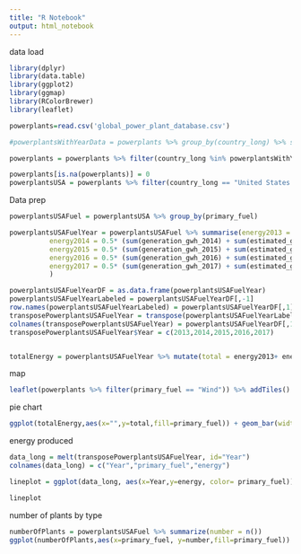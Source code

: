 ```yaml
---
title: "R Notebook"
output: html_notebook
---
```

data load
```r
library(dplyr)
library(data.table)
library(ggplot2)
library(ggmap)
library(RColorBrewer)
library(leaflet)

powerplants=read.csv('global_power_plant_database.csv')

#powerplantsWithYearData = powerplants %>% group_by(country_long) %>% summarise(proportionWithData = 1 - mean(is.na(commissioning_year))) %>% filter(proportionWithData > .8)

powerplants = powerplants %>% filter(country_long %in% powerplantsWithYearData$country_long)

powerplants[is.na(powerplants)] = 0
powerplantsUSA = powerplants %>% filter(country_long == "United States of America")
```
Data prep
```r
powerplantsUSAFuel = powerplantsUSA %>% group_by(primary_fuel) 

powerplantsUSAFuelYear = powerplantsUSAFuel %>% summarise(energy2013 = 0.5* (sum(generation_gwh_2013) + sum(estimated_generation_gwh_2013)),
          energy2014 = 0.5* (sum(generation_gwh_2014) + sum(estimated_generation_gwh_2014)),
          energy2015 = 0.5* (sum(generation_gwh_2015) + sum(estimated_generation_gwh_2015)),
          energy2016 = 0.5* (sum(generation_gwh_2016) + sum(estimated_generation_gwh_2016)),
          energy2017 = 0.5* (sum(generation_gwh_2017) + sum(estimated_generation_gwh_2017)),
          )

powerplantsUSAFuelYearDF = as.data.frame(powerplantsUSAFuelYear)
powerplantsUSAFuelYearLabeled = powerplantsUSAFuelYearDF[,-1]
row.names(powerplantsUSAFuelYearLabeled) = powerplantsUSAFuelYearDF[,1]
transposePowerplantsUSAFuelYear = transpose(powerplantsUSAFuelYearLabeled)
colnames(transposePowerplantsUSAFuelYear) = powerplantsUSAFuelYearDF[,1]
transposePowerplantsUSAFuelYear$Year = c(2013,2014,2015,2016,2017)


totalEnergy = powerplantsUSAFuelYear %>% mutate(total = energy2013+ energy2014 +energy2015 + energy2016 + energy2017)

```

map
```r
leaflet(powerplants %>% filter(primary_fuel == "Wind")) %>% addTiles() %>% addMarkers(~longitude,~latitude,popup= ~primary_fuel,label= ~name)
```

pie chart
```r
ggplot(totalEnergy,aes(x="",y=total,fill=primary_fuel)) + geom_bar(width=1,stat="identity") + coord_polar("y",start=0)
```

energy produced
```r

data_long = melt(transposePowerplantsUSAFuelYear, id="Year")
colnames(data_long) = c("Year","primary_fuel","energy")

lineplot = ggplot(data_long, aes(x=Year,y=energy, color= primary_fuel)) + ylab("Energy Produce MWH") + xlab("Year") + geom_line()

lineplot
```

number of plants by type
```r
numberOfPlants = powerplantsUSAFuel %>% summarize(number = n())
ggplot(numberOfPlants,aes(x=primary_fuel, y=number,fill=primary_fuel)) + geom_bar(stat="identity") + theme(axis.text.x = element_text(angle=90))
```

```r

```